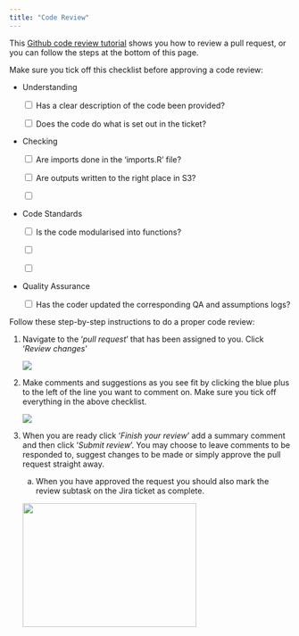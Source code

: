 ```yaml
---
title: "Code Review"
---
```


This [Github code review tutorial](https://www.youtube.com/watch?v=lSnbOtw4izI) shows you how to review a pull request, or you can follow the steps at the bottom of this page.

Make sure you tick off this checklist before approving a code review:

-   Understanding

    <input type="checkbox"> Has a clear description of the code been provided?

    <input type="checkbox"> Does the code do what is set out in the ticket?

-   Checking

    <input type="checkbox"> Are imports done in the 'imports.R' file?

    <input type="checkbox"> Are outputs written to the right place in S3?

    <input type="checkbox">

-   Code Standards

    <input type="checkbox"> Is the code modularised into functions?

    <input type="checkbox">

    <input type="checkbox">

-   Quality Assurance

    <input type="checkbox"> Has the coder updated the corresponding QA and assumptions logs?

Follow these step-by-step instructions to do a proper code review:

1.  Navigate to the '*pull request*' that has been assigned to you. Click '*Review changes*'

    ![](~/module_b_team_pages/assets/review_changes_button.png)

2.  Make comments and suggestions as you see fit by clicking the blue plus to the left of the line you want to comment on. Make sure you tick off everything in the above checklist.

    ![](~/module_b_team_pages/assets/add_comment_button.png)

3.  When you are ready click '*Finish your review*' add a summary comment and then click '*Submit review*'. You may choose to leave comments to be responded to, suggest changes to be made or simply approve the pull request straight away.

    a.  When you have approved the request you should also mark the review subtask on the Jira ticket as complete.

    <img src="~/module_b_team_pages/assets/finish_review.png" width="311" height="222"/>
